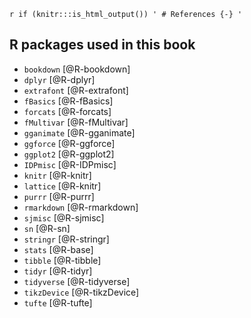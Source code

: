 `r if (knitr:::is_html_output()) '
# References {-}
'`



## R packages used in this book {-}

* `bookdown` [@R-bookdown]
* `dplyr` [@R-dplyr]
* `extrafont` [@R-extrafont]
* `fBasics` [@R-fBasics]
* `forcats` [@R-forcats]
* `fMultivar` [@R-fMultivar]
* `gganimate` [@R-gganimate]
* `ggforce` [@R-ggforce]
* `ggplot2` [@R-ggplot2]
* `IDPmisc` [@R-IDPmisc]
* `knitr` [@R-knitr]
* `lattice` [@R-knitr]
* `purrr` [@R-purrr]
* `rmarkdown` [@R-rmarkdown]
* `sjmisc` [@R-sjmisc]
* `sn` [@R-sn]
* `stringr` [@R-stringr]
* `stats` [@R-base]
* `tibble` [@R-tibble]
* `tidyr` [@R-tidyr]
* `tidyverse` [@R-tidyverse]
* `tikzDevice` [@R-tikzDevice]
* `tufte` [@R-tufte]









